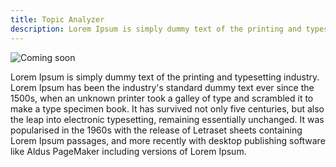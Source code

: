 ```yaml
---
title: Topic Analyzer
description: Lorem Ipsum is simply dummy text of the printing and typesetting industry.
---
```



<Container>
  <img src="/assets/images/coming-soon.png" alt="Coming soon" />
  <HubSpotForm
    formId="30242125-ce26-4234-a4b3-7b89af1f0f33"
    height={56}
    customCSS={`form { display: flex; padding-top: 1rem; align-items: center; justify-content: space-between; gap: 1rem; } .field { width: 100%; margin-bottom: 0 !important; } .hs_submit .actions input { margin-top: 0 !important; } .hs-error-msgs { display: none !important; } label { display: none !important; }`}
  />
</Container>

Lorem Ipsum is simply dummy text of the printing and typesetting industry. Lorem Ipsum has been the industry's standard dummy text ever since the 1500s, when an unknown printer took a galley of type and scrambled it to make a type specimen book. It has survived not only five centuries, but also the leap into electronic typesetting, remaining essentially unchanged. It was popularised in the 1960s with the release of Letraset sheets containing Lorem Ipsum passages, and more recently with desktop publishing software like Aldus PageMaker including versions of Lorem Ipsum.

